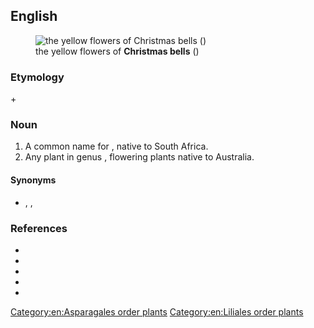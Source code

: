 ==English==
{{slim-wikipedia|Christmas bells)}}
[[Image:Bildtankstelle 1 027.jpg|thumb|the yellow flowers of '''Christmas bells''' ({{taxlink|Sandersonia aurantiaca|species}})]]

===Etymology===
{{m|en|Christmas}} + {{m|en|bell}}

===Noun===
{{en-plural noun}}

# A common name for {{taxlink|Sandersonia aurantiaca|species|ver=220104}}, native to South Africa.
# Any plant in genus {{taxlink|Blandfordia|genus}}, flowering plants native to Australia.

====Synonyms====
* {{sense|sandersonia}} {{vern|golden lily of the valley}}, {{vern|Chinese lantern lily}}, {{taxlink|Sandersonia aurantiaca|species}}

===References===
* {{pedia}}
* {{specieslite|Sandersonia|i=1}}
* {{comcatlite|Sandersonia aurantiaca|i=1}}
* {{specieslite|Blandfordia|i=1}}
* {{comcatlite|Blandfordia|i=1}}

[[Category:en:Asparagales order plants]]
[[Category:en:Liliales order plants]]